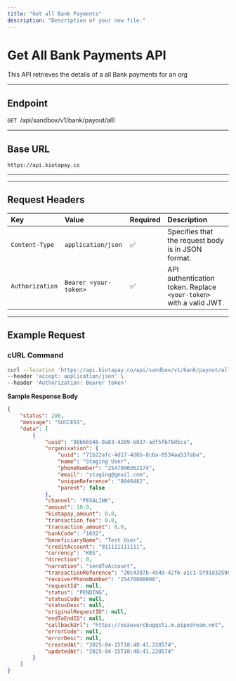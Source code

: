 ```yaml
---
title: "Get all Bank Payments"
description: "Description of your new file."
---
```


# Get All Bank Payments API

This API retrieves the details of a all Bank payments for an org

---

## **Endpoint**

`GET `/api/sandbox/v1/bank/payout/alll

---

## **Base URL**

`https://api.kiotapay.co`

---

---

## **Request Headers**

| Key             | Value                 | Required | Description                                                        |
| :-------------- | :-------------------- | :------- | :----------------------------------------------------------------- |
| `Content-Type`  | `application/json`    | ✅        | Specifies that the request body is in JSON format.                 |
| `Authorization` | `Bearer <your-token>` | ✅        | API authentication token. Replace `<your-token>` with a valid JWT. |

---

## **Example Request**

### **cURL Command**

```bash
curl --location 'https://api.kiotapay.co/api/sandbox/v1/bank/payout/all' \
--header 'accept: application/json' \
--header 'Authorization: Bearer token'
```

**Sample Response Body**

```json
{
    "status": 200,
    "message": "SUCCESS",
    "data": [
        {
            "uuid": "98b66546-0a83-4209-b037-adf5fb78d5ca",
            "organisation": {
                "uuid": "71b22afc-4d17-4d8b-8c6a-0534aa537aba",
                "name": "Staging User",
                "phoneNumber": "2547090362174",
                "email": "staging@gmail.com",
                "uniqueReference": "8046482",
                "parent": false
            },
            "channel": "PESALINK",
            "amount": 10.0,
            "kiotapay_amount": 0.0,
            "transaction_fee": 0.0,
            "transaction_amount": 0.0,
            "bankCode": "1032",
            "beneficiaryName": "Test User",
            "creditAccount": "011111111111",
            "currency": "KES",
            "direction": 0,
            "narration": "sendToAccount",
            "transactionReference": "20c4397b-4549-42f6-a1c1-5f91d32590ae",
            "receiverPhoneNumber": "25470000000",
            "requestId": null,
            "status": "PENDING",
            "statusCode": null,
            "statusDesc": null,
            "originalRequestID": null,
            "endToEndID": null,
            "callbackUrl": "https://eozwvurcbugqsti.m.pipedream.net",
            "errorCode": null,
            "errorDesc": null,
            "createdAt": "2025-04-15T18:48:41.228574",
            "updatedAt": "2025-04-15T18:48:41.228574"
        }
    ]
}
```